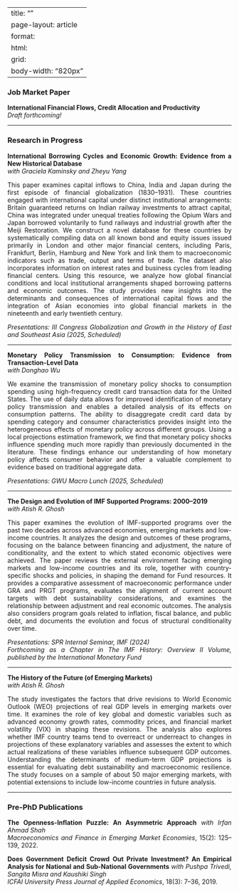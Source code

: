 
---
title: ""
page-layout: article
format:
  html:
    grid:
      body-width: "820px"
---

<style>
p { text-align: justify; }
</style>

### Job Market Paper

**International Financial Flows, Credit Allocation and Productivity**  
*Draft forthcoming!*

---

### Research in Progress

**International Borrowing Cycles and Economic Growth: Evidence from a New Historical Database**  
*with Graciela Kaminsky and Zheyu Yang*

This paper examines capital inflows to China, India and Japan during the first episode of financial globalization (1830–1931). These countries engaged with international capital under distinct institutional arrangements: Britain guaranteed returns on Indian railway investments to attract capital, China was integrated under unequal treaties following the Opium Wars and Japan borrowed voluntarily to fund railways and industrial growth after the Meiji Restoration. We construct a novel database for these countries by systematically compiling data on all known bond and equity issues issued primarily in London and other major financial centers, including Paris, Frankfurt, Berlin, Hamburg and New York and link them to macroeconomic indicators such as trade, output and terms of trade. The dataset also incorporates information on interest rates and business cycles from leading financial centers. Using this resource, we analyze how global financial conditions and local institutional arrangements shaped borrowing patterns and economic outcomes. The study provides new insights into the determinants and consequences of international capital flows and the integration of Asian economies into global financial markets in the nineteenth and early twentieth century.

::: {.small}
*Presentations: III Congress Globalization and Growth in the History of East and Southeast Asia (2025, Scheduled)*
:::
---

**Monetary Policy Transmission to Consumption: Evidence from Transaction-Level Data**  
*with Donghao Wu*

We examine the transmission of monetary policy shocks to consumption spending using high-frequency credit card transaction data for the United States. The use of daily data allows for improved identification of monetary policy transmission and enables a detailed analysis of its effects on consumption patterns. The ability to disaggregate credit card data by spending category and consumer characteristics provides insight into the heterogeneous effects of monetary policy across different groups. Using a local projections estimation framework, we find that monetary policy shocks influence spending much more rapidly than previously documented in the literature. These findings enhance our understanding of how monetary policy affects consumer behavior and offer a valuable complement to evidence based on traditional aggregate data.

::: {.small}
*Presentations: GWU Macro Lunch (2025, Scheduled)*
:::

---

**The Design and Evolution of IMF Supported Programs: 2000–2019**  
*with Atish R. Ghosh*

This paper examines the evolution of IMF-supported programs over the past two decades across advanced economies, emerging markets and low-income countries. It analyzes the design and outcomes of these programs, focusing on the balance between financing and adjustment, the nature of conditionality, and the extent to which stated economic objectives were achieved. The paper reviews the external environment facing emerging markets and low-income countries and its role, together with country-specific shocks and policies, in shaping the demand for Fund resources. It provides a comparative assessment of macroeconomic performance under GRA and PRGT programs, evaluates the alignment of current account targets with debt sustainability considerations, and examines the relationship between adjustment and real economic outcomes. The analysis also considers program goals related to inflation, fiscal balance, and public debt, and documents the evolution and focus of structural conditionality over time.

::: {.small}
*Presentations: SPR Internal Seminar, IMF (2024)*  
*Forthcoming as a Chapter in The IMF History: Overview II Volume, published by the International Monetary Fund*
:::

---

**The History of the Future (of Emerging Markets)**  
*with Atish R. Ghosh*

The study investigates the factors that drive revisions to World Economic Outlook (WEO) projections of real GDP levels in emerging markets over time. It examines the role of key global and domestic variables such as advanced economy growth rates, commodity prices, and financial market volatility (VIX) in shaping these revisions. The analysis also explores whether IMF country teams tend to overreact or underreact to changes in projections of these explanatory variables and assesses the extent to which actual realizations of these variables influence subsequent GDP outcomes. Understanding the determinants of medium-term GDP projections is essential for evaluating debt sustainability and macroeconomic resilience. The study focuses on a sample of about 50 major emerging markets, with potential extensions to include low-income countries in future analysis.

---

### Pre-PhD Publications

**The Openness-Inflation Puzzle: An Asymmetric Approach** *with Irfan Ahmad Shah*  
*Macroeconomics and Finance in Emerging Market Economies*, 15(2): 125–139, 2022.

**Does Government Deficit Crowd Out Private Investment? An Empirical Analysis for National and Sub-National Governments**  *with Pushpa Trivedi, Sangita Misra and Kaushiki Singh*  
*ICFAI University Press Journal of Applied Economics*, 18(3): 7–36, 2019.



